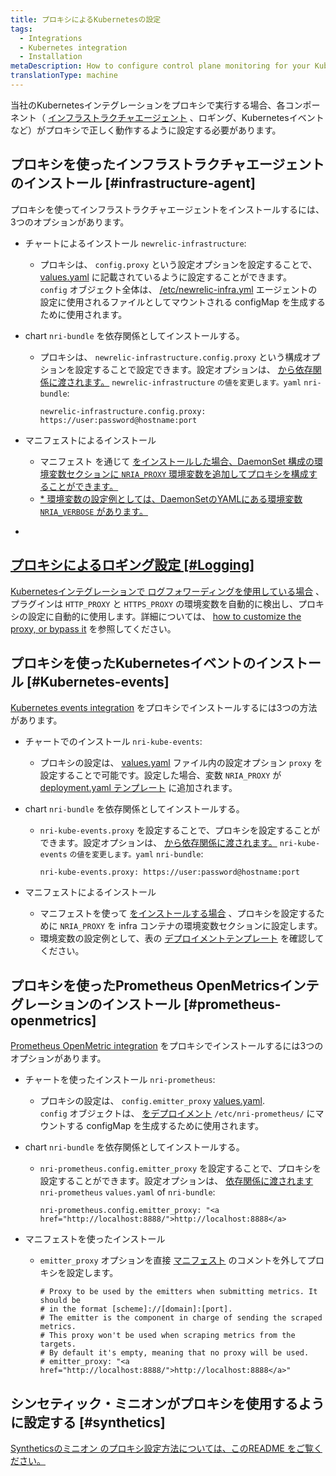 ```yaml
---
title: プロキシによるKubernetesの設定
tags:
  - Integrations
  - Kubernetes integration
  - Installation
metaDescription: How to configure control plane monitoring for your Kubernetes integration with New Relic.
translationType: machine
---
```


当社のKubernetesインテグレーションをプロキシで実行する場合、各コンポーネント（ [インフラストラクチャエージェント](/docs/infrastructure/install-infrastructure-agent) 、ロギング、Kubernetesイベントなど）がプロキシで正しく動作するように設定する必要があります。

## プロキシを使ったインフラストラクチャエージェントのインストール [#infrastructure-agent]

プロキシを使ってインフラストラクチャエージェントをインストールするには、3つのオプションがあります。

* チャートによるインストール `newrelic-infrastructure`:

  * プロキシは、 `config.proxy` という設定オプションを設定することで、 [values.yaml](https://github.com/newrelic/helm-charts/blob/556d7d970d65ac1a9dcd30d6b7093b1e163cb281/charts/newrelic-infrastructure/values.yaml#L139) に記載されているように設定することができます。  
    `config` オブジェクト全体は、 [/etc/newrelic-infra.yml](https://github.com/newrelic/helm-charts/blob/556d7d970d65ac1a9dcd30d6b7093b1e163cb281/charts/newrelic-infrastructure/templates/daemonset.yaml#L172) エージェントの設定に使用されるファイルとしてマウントされる configMap を生成するために使用されます。

* chart `nri-bundle` を依存関係としてインストールする。

  * プロキシは、 `newrelic-infrastructure.config.proxy` という構成オプションを設定することで設定できます。設定オプションは、 [から依存関係に渡されます。](https://github.com/newrelic/helm-charts/tree/master/charts/nri-bundle#configure-dependencies) `newrelic-infrastructure` `の値を変更します。yaml` `nri-bundle`:

    ```
    newrelic-infrastructure.config.proxy: https://user:password@hostname:port
    ```

* マニフェストによるインストール

  * マニフェスト を通じて [をインストールした場合、DaemonSet 構成の環境変数セクションに `NRIA_PROXY` 環境変数を追加してプロキシを構成することができます。](https://download.newrelic.com/infrastructure_agent/integrations/kubernetes/newrelic-infrastructure-k8s-latest.yaml)
  * [* 環境変数の設定例としては、DaemonSetのYAMLにある環境変数 `NRIA_VERBOSE` があります。](https://download.newrelic.com/infrastructure_agent/integrations/kubernetes/newrelic-infrastructure-k8s-latest.yaml)

  [](https://download.newrelic.com/infrastructure_agent/integrations/kubernetes/newrelic-infrastructure-k8s-latest.yaml)

* [](https://download.newrelic.com/infrastructure_agent/integrations/kubernetes/newrelic-infrastructure-k8s-latest.yaml)

## [プロキシによるロギング設定 [#Logging]](https://download.newrelic.com/infrastructure_agent/integrations/kubernetes/newrelic-infrastructure-k8s-latest.yaml)

[Kubernetesインテグレーションで ](https://download.newrelic.com/infrastructure_agent/integrations/kubernetes/newrelic-infrastructure-k8s-latest.yaml)[ログフォワーディングを使用している場合](/docs/logs/enable-log-management-new-relic/enable-log-monitoring-new-relic/kubernetes-plugin-log-forwarding) 、プラグインは `HTTP_PROXY` と `HTTPS_PROXY` の環境変数を自動的に検出し、プロキシの設定に自動的に使用します。詳細については、 [how to customize the proxy, or bypass it](https://github.com/newrelic/newrelic-fluent-bit-output#proxy-support) を参照してください。

## プロキシを使ったKubernetesイベントのインストール [#Kubernetes-events]

[Kubernetes events integration](/docs/integrations/kubernetes-integration/kubernetes-events/install-kubernetes-events-integration) をプロキシでインストールするには3つの方法があります。

* チャートでのインストール `nri-kube-events`:

  * プロキシの設定は、 [values.yaml](https://github.com/newrelic/helm-charts/blob/556d7d970d65ac1a9dcd30d6b7093b1e163cb281/charts/nri-kube-events/values.yaml#L31) ファイル内の設定オプション `proxy` を設定することで可能です。設定した場合、変数 `NRIA_PROXY` が [deployment.yaml テンプレート](https://github.com/newrelic/helm-charts/blob/556d7d970d65ac1a9dcd30d6b7093b1e163cb281/charts/nri-kube-events/templates/deployment.yaml#L69) に追加されます。

* chart `nri-bundle` を依存関係としてインストールする。

  * `nri-kube-events.proxy` を設定することで、プロキシを設定することができます。設定オプションは、 [から依存関係に渡されます。](https://github.com/newrelic/helm-charts/tree/master/charts/nri-bundle#configure-dependencies) `nri-kube-events` `の値を変更します。yaml` `nri-bundle`:

    ```
    nri-kube-events.proxy: https://user:password@hostname:port
    ```

* マニフェストによるインストール

  * マニフェストを使って [をインストールする場合](https://download.newrelic.com/infrastructure_agent/integrations/kubernetes/nri-kube-events-latest.yaml) 、プロキシを設定するために `NRIA_PROXY` を infra コンテナの環境変数セクションに設定します。
  * 環境変数の設定例として、表の [デプロイメントテンプレート](https://github.com/newrelic/helm-charts/blob/556d7d970d65ac1a9dcd30d6b7093b1e163cb281/charts/nri-kube-events/templates/deployment.yaml#L70) を確認してください。

## プロキシを使ったPrometheus OpenMetricsインテグレーションのインストール [#prometheus-openmetrics]

[Prometheus OpenMetric integration](/docs/integrations/prometheus-integrations/get-started/send-prometheus-metric-data-new-relic) をプロキシでインストールするには3つのオプションがあります。

* チャートを使ったインストール `nri-prometheus`:

  * プロキシの設定は、 `config.emitter_proxy` [values.yaml](https://github.com/newrelic/helm-charts/blob/556d7d970d65ac1a9dcd30d6b7093b1e163cb281/charts/nri-prometheus/values.yaml#L62).  
    `config` オブジェクトは、 [をデプロイメント](https://github.com/newrelic/helm-charts/blob/556d7d970d65ac1a9dcd30d6b7093b1e163cb281/charts/nri-prometheus/templates/deployment.yaml#L36) `/etc/nri-prometheus/` にマウントする configMap を生成するために使用されます。

* chart `nri-bundle` を依存関係としてインストールする。

  * `nri-prometheus.config.emitter_proxy` を設定することで、プロキシを設定することができます。設定オプションは、 [依存関係に渡されます](https://github.com/newrelic/helm-charts/tree/master/charts/nri-bundle#configure-dependencies) `nri-prometheus` `values.yaml` of `nri-bundle`:

    ```
    nri-prometheus.config.emitter_proxy: "<a href="http://localhost:8888/">http://localhost:8888</a>
    ```

* マニフェストを使ったインストール

  * `emitter_proxy` オプションを直接 [マニフェスト](https://download.newrelic.com/infrastructure_agent/integrations/kubernetes/nri-prometheus-latest.yaml) のコメントを外してプロキシを設定します。

    ```
    # Proxy to be used by the emitters when submitting metrics. It should be
    # in the format [scheme]://[domain]:[port].
    # The emitter is the component in charge of sending the scraped metrics.
    # This proxy won't be used when scraping metrics from the targets.
    # By default it's empty, meaning that no proxy will be used.
    # emitter_proxy: "<a href="http://localhost:8888/">http://localhost:8888</a>"
    ```

## シンセティック・ミニオンがプロキシを使用するように設定する [#synthetics]

[Syntheticsのミニオン のプロキシ設定方法については、このREADME をご覧ください。](/docs/synthetics/synthetic-monitoring/private-locations/install-containerized-private-minions-cpms)[](https://github.com/newrelic/helm-charts/tree/master/charts/synthetics-minion)

[](https://github.com/newrelic/helm-charts/tree/master/charts/synthetics-minion)